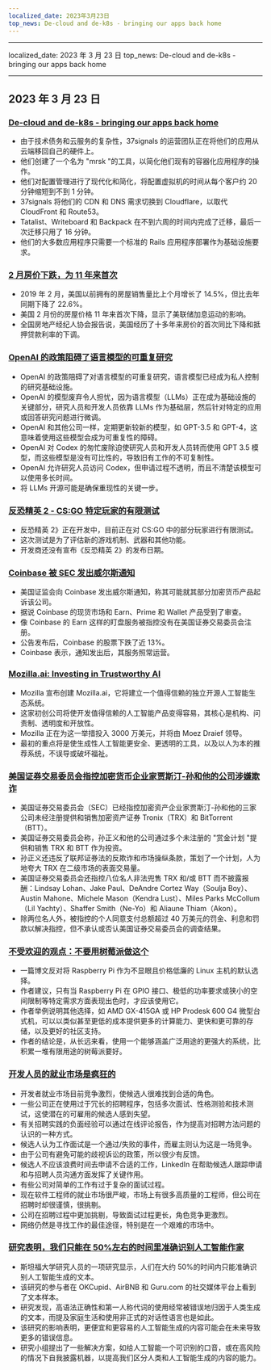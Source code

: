 ```yaml
---
localized_date: 2023年3月23日
top_news: De-cloud and de-k8s - bringing our apps back home
---
```


---

localized_date: 2023 年 3 月 23 日
top_news: De-cloud and de-k8s - bringing our apps back home

---



<CallToAction />

<Steps>

## 2023 年 3 月 23 日

### [De-cloud and de-k8s - bringing our apps back home](https://dev.37signals.com/bringing-our-apps-back-home/?ref=hackernewsgpt.com)

- 由于技术债务和云服务的复杂性，37signals 的运营团队正在将他们的应用从云端移回自己的硬件上。
- 他们创建了一个名为 "mrsk "的工具，以简化他们现有的容器化应用程序的操作。
- 他们对配置管理进行了现代化和简化，将配置虚拟机的时间从每个客户约 20 分钟缩短到不到 1 分钟。
- 37signals 将他们的 CDN 和 DNS 需求切换到 Cloudflare，以取代 CloudFront 和 Route53。
- Tatalist、Writeboard 和 Backpack 在不到六周的时间内完成了迁移，最后一次迁移只用了 16 分钟。
- 他们的大多数应用程序只需要一个标准的 Rails 应用程序部署作为基础设施要求。

### [2 月房价下跌，为 11 年来首次](https://www.wsj.com/articles/home-prices-fell-in-february-for-first-time-in-11-years-73df0107?ref=hackernewsgpt.com)

- 2019 年 2 月，美国以前拥有的房屋销售量比上个月增长了 14.5%，但比去年同期下降了 22.6%。
- 美国 2 月份的房屋价格 11 年来首次下降，显示了美联储加息运动的影响。
- 全国房地产经纪人协会报告说，美国经历了十多年来房价的首次同比下降和抵押贷款利率的下调。

### [OpenAI 的政策阻碍了语言模型的可重复研究](https://aisnakeoil.substack.com/p/openais-policies-hinder-reproducible?ref=hackernewsgpt.com)

- OpenAI 的政策阻碍了对语言模型的可重复研究，语言模型已经成为私人控制的研究基础设施。
- OpenAI 的模型废弃令人担忧，因为语言模型（LLMs）正在成为基础设施的关键部分，研究人员和开发人员依靠 LLMs 作为基础层，然后针对特定的应用或回答研究问题进行微调。
- OpenAI 和其他公司一样，定期更新较新的模型，如 GPT-3.5 和 GPT-4，这意味着使用这些模型会成为可重复性的障碍。
- OpenAI 对 Codex 的匆忙废除迫使研究人员和开发人员转而使用 GPT 3.5 模型，而这些模型是没有可比性的，导致旧有工作的不可复制性。
- OpenAI 允许研究人员访问 Codex，但申请过程不透明，而且不清楚该模型可以使用多长时间。
- 将 LLMs 开源可能是确保重现性的关键一步。

### [反恐精英 2 - CS:GO 特定玩家的有限测试](https://counter-strike.net/cs2?ref=hackernewsgpt.com)

- 反恐精英 2》正在开发中，目前正在对 CS:GO 中的部分玩家进行有限测试。
- 这次测试是为了评估新的游戏机制、武器和其他功能。
- 开发商还没有宣布《反恐精英 2》的发布日期。

### [Coinbase 被 SEC 发出威尔斯通知](https://www.reuters.com/legal/coinbase-issued-wells-notice-by-sec-2023-03-22/?ref=hackernewsgpt.com)

- 美国证监会向 Coinbase 发出威尔斯通知，称其可能就其部分加密货币产品起诉该公司。
- 据说 Coinbase 的现货市场和 Earn、Prime 和 Wallet 产品受到了审查。
- 像 Coinbase 的 Earn 这样的盯盘服务被指控没有在美国证券交易委员会注册。
- 公告发布后，Coinbase 的股票下跌了近 13%。
- Coinbase 表示，通知发出后，其服务照常运营。

### [Mozilla.ai: Investing in Trustworthy AI](https://blog.mozilla.org/en/mozilla/introducing-mozilla-ai-investing-in-trustworthy-ai/?ref=hackernewsgpt.com)

- Mozilla 宣布创建 Mozilla.ai，它将建立一个值得信赖的独立开源人工智能生态系统。
- 这家初创公司将使开发值得信赖的人工智能产品变得容易，其核心是机构、问责制、透明度和开放性。
- Mozilla 正在为这一举措投入 3000 万美元，并将由 Moez Draief 领导。
- 最初的重点将是使生成性人工智能更安全、更透明的工具，以及以人为本的推荐系统，不误导或破坏福祉。

### [美国证券交易委员会指控加密货币企业家贾斯汀-孙和他的公司涉嫌欺诈](https://www.sec.gov/news/press-release/2023-59?ref=hackernewsgpt.com)

- 美国证券交易委员会（SEC）已经指控加密资产企业家贾斯汀-孙和他的三家公司未经注册提供和销售加密资产证券 Tronix（TRX）和 BitTorrent（BTT）。
- 美国证券交易委员会称，孙正义和他的公司通过多个未注册的 "赏金计划 "提供和销售 TRX 和 BTT 作为投资。
- 孙正义还违反了联邦证券法的反欺诈和市场操纵条款，策划了一个计划，人为地夸大 TRX 在二级市场的表面交易量。
- 美国证券交易委员会还指控八位名人非法兜售 TRX 和/或 BTT 而不披露报酬：Lindsay Lohan、Jake Paul、DeAndre Cortez Way（Soulja Boy）、Austin Mahone、Michele Mason（Kendra Lust）、Miles Parks McCollum（Lil Yachty）、Shaffer Smith（Ne-Yo）和 Aliaune Thiam（Akon）。
- 除两位名人外，被指控的个人同意支付总额超过 40 万美元的罚金、利息和罚款以解决指控，但不承认或否认美国证券交易委员会的调查结果。

### [不受欢迎的观点：不要用树莓派做这个](https://set-inform.com/2021/08/24/unpopular-opinion-dont-use-a-raspberry-pi-for-that/?ref=hackernewsgpt.com)

- 一篇博文反对将 Raspberry Pi 作为不显眼且价格低廉的 Linux 主机的默认选择。
- 作者建议，只有当 Raspberry Pi 在 GPIO 接口、极低的功率要求或狭小的空间限制等特定需求方面表现出色时，才应该使用它。
- 作者举例说明其他选择，如 AMD GX-415GA 或 HP Prodesk 600 G4 微型台式机，可以以类似甚至更低的成本提供更多的计算能力、更快和更可靠的存储，以及更好的社区支持。
- 作者的结论是，从长远来看，使用一个能够涵盖广泛用途的更强大的系统，比积累一堆有限用途的树莓派要好。

### [开发人员的就业市场是疯狂的](https://old.reddit.com/r/ExperiencedDevs/comments/11xq5cz/the_developer_job_market_is_insane_right_now/?ref=hackernewsgpt.com)

- 开发者就业市场目前竞争激烈，使候选人很难找到合适的角色。
- 一些公司正在使用过于冗长的招聘程序，包括多次面试、性格测验和技术测试，这使潜在的可雇用的候选人感到失望。
- 有关招聘实践的负面经验可以通过在线评论报告，作为提高对招聘方法问题的认识的一种方式。
- 候选人认为工作面试是一个通过/失败的事件，而雇主则认为这是一场竞争。
- 由于公司有避免可能的歧视诉讼的政策，所以很少有反馈。
- 候选人不应该浪费时间去申请不合适的工作，LinkedIn 在帮助候选人跟踪申请和与招聘人员沟通方面发挥了关键作用。
- 有些公司对简单的工作有过于复杂的面试过程。
- 现在软件工程师的就业市场很严峻，市场上有很多高质量的工程师，但公司在招聘时却很谨慎，很挑剔。
- 公司在招聘过程中更加挑剔，导致面试过程更长，角色竞争更激烈。
- 网络仍然是寻找工作的最佳途径，特别是在一个艰难的市场中。

### [研究表明，我们只能在 50%左右的时间里准确识别人工智能作家](https://hai.stanford.edu/news/was-written-human-or-ai-tsu?ref=hackernewsgpt.com)

- 斯坦福大学研究人员的一项研究显示，人们在大约 50%的时间内只能准确识别人工智能生成的文本。
- 该研究的参与者在 OKCupid、AirBNB 和 Guru.com 的社交媒体平台上看到了文本样本。
- 研究发现，高语法正确性和第一人称代词的使用经常被错误地归因于人类生成的文本，而提及家庭生活和使用非正式的对话性语言也是如此。
- 该研究的影响表明，更便宜和更容易的人工智能生成的内容可能会在未来导致更多的错误信息。
- 研究小组提出了一些解决方案，如给人工智能一个可识别的口音，或在高风险的情况下自我披露机器，以提高我们区分人类和人工智能生成的内容的能力。

</Steps>
